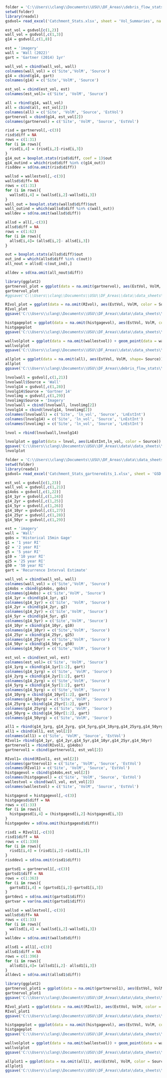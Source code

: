 ```R
folder = 'C:\\Users\\clang\\Documents\\USU\\DF_Areas\\debris_flow_stats\\data\\data_sheets\\processed_summary_data'
setwd(folder)
library(readxl)
gsdvol= read_excel('Catchment_Stats.xlsx', sheet = 'Vol_Summaries', na = ' ')
```
```r
est_vol = gsdvol[c(1,2)]
wall_vol = gsdvol[,c(1,3)]
g14 = gsdvol[,c(1,8)]
```
```r
est = 'imagery'
wall = 'Wall (2022)'
gart = 'Gartner (2014) 1yr'
```


```r
wall_vol = cbind(wall_vol, wall)
colnames(wall_vol) = c('Site','VolM', 'Source')
g14 = cbind(g14, gart)
colnames(g14) = c('Site','VolM', 'Source')
```
```r
est_vol = cbind(est_vol, est)
colnames(est_vol)= c('Site', 'VolM', 'Source')
```

```r
all = rbind(g14, wall_vol)
all = cbind(all, est_vol[2])
colnames(all) = c('Site', 'VolM', 'Source', 'EstVol')
gartnervol = cbind(g14, est_vol[2])
colnames(gartnervol) = c('Site', 'VolM', 'Source', 'EstVol')
```


```r
risd = gartnervol[,-c(3)]
risd$diff = NA
rows = c(1:31)
for (i in rows){
  risd[i,4] = (risd[i,2]-risd[i,3])
}
g14_out = boxplot.stats(risd$diff, coef = 1)$out
g14_outind = which(risd$diff %in% c(g14_out))
risddev = sd(na.omit(risd$diff))
```


```r
wallsd = wallestvol[,-c(3)]
wallsd$diff= NA
rows = c(1:31)
for (i in rows){
  wallsd[i,4] = (wallsd[i,2]-wallsd[i,3])
}
wall_out = boxplot.stats(wallsd$diff)$out
wall_outind = which(wallsd$diff %in% c(wall_out))
walldev = sd(na.omit(wallsd$diff))
```

```r
allsd = all[,-c(3)]
allsd$diff = NA
rows = c(1:62)
for (i in rows){
  allsd[i,4]= (allsd[i,2]- allsd[i,3])
}
```
```r
out = boxplot.stats(allsd$diff)$out
out_ind = which(allsd$diff %in% c(out))
all_nout = allsd[-c(out_ind),]
```
```r
alldev = sd(na.omit(all_nout$diff))
```
```r
library(ggplot2)
gartnervol_plot = ggplot(data = na.omit(gartnervol), aes(EstVol, VolM, color = Source)) + geom_point() +geom_abline(mapping = NULL, data = NULL, 1, 0) + xlim(0,15000) + ylim(0,15000) +ylab('Modeled Initial Volume (m3)') + xlab('Estimated Initial Volume from Imagery (m3)') + ggtitle('Gartner (2014) Modeled Volume') + geom_abline(mapping = NULL, data = NULL, slope = 1, intercept = gartdev, linetype = 'dashed')+ geom_abline(mapping = NULL, data = NULL, slope = 1, intercept = -gartdev, linetype = 'dashed') + expand_limits(x=0,y=0) +theme_bw()
gartnervol_plot
#ggsave('C:\\Users\\clang\\Documents\\USU\\DF_Areas\\data\\data_sheets\\figures\\gartner_vol.png', plot = gartnervol_plot, device = 'png')
```
```r
RIvol_plot = ggplot(data = na.omit(RIvol), aes(EstVol, VolM, color = Source)) + geom_point() + geom_abline(mapping = NULL, data = NULL, 1, 0) + xlim(0,15000) + ylim(0,15000) +ylab('Modeled Initial Volume (m3)') + xlab('Estimated Initial Volume from Imagery (m3)') + ggtitle('Gartner (2014) Modeled Volume using 15 min Recurrence Intervals') + theme_bw() + geom_abline(mapping = NULL, data = NULL, slope = 1, intercept = risddev, linetype = 'dashed')+ geom_abline(mapping = NULL, data = NULL, slope = 1, intercept = -risddev, linetype = 'dashed') + labs(color ='Recurrence Interval')+ expand_limits(x=0,y=0)+ coord_cartesian(expand = FALSE)
RIvol_plot
ggsave('C:\\Users\\clang\\Documents\\USU\\DF_Areas\\data\\data_sheets\\figures\\gartner_ri_vol.png', plot = RIvol_plot, device = 'png')
```
```r
histgageplot = ggplot(data = na.omit(histgagevol), aes(EstVol, VolM, color = Source)) + geom_point() + geom_abline(mapping = NULL, data = NULL, 1, 0) +xlim(0,15000) + ylim(0,15000) +ylab('Modeled Initial Volume (m3)') + xlab('Estimated Initial Volume from Imagery (m3)') + ggtitle('Gartner (2014) Modeled Volume using Historical 15 min Gage Data') + theme_bw() + theme(legend.position = 'none') + geom_abline(mapping = NULL, data = NULL, slope = 1, intercept = histgagedev, linetype = 'dashed')+ geom_abline(mapping = NULL, data = NULL, slope = 1, intercept = -histgagedev, linetype = 'dashed') + expand_limits(x=0,y=0)
histgageplot
ggsave('C:\\Users\\clang\\Documents\\USU\\DF_Areas\\data\\data_sheets\\figures\\gartner_obs_vol.png', plot = histgageplot, device = 'png')
```

```r
wallvolplot = ggplot(data = na.omit(wallestvol)) + geom_point(data = wallestvol, aes(EstVol, VolM, color = Source)) + scale_color_manual(values = c('Wall'= 'cornflowerblue')) +geom_abline(mapping = NULL, data = NULL, 1, 0) +xlim(0,15000) + ylim(0,15000) +ylab('Modeled Initial Volume (m3)') + xlab('Estimated Initial Volume from Imagery (m3)') + ggtitle('Wall (2022) Volume Model')+ theme_bw() + theme(legend.position = 'none')+ geom_abline(mapping = NULL, data = NULL, slope = 1, intercept = walldev, linetype = 'dashed')+ geom_abline(mapping = NULL, data = NULL, slope = 1, intercept = -walldev, linetype = 'dashed')+ expand_limits(x=0,y=0)
wallvolplot
ggsave('C:\\Users\\clang\\Documents\\USU\\DF_Areas\\data\\data_sheets\\figures\\wall_vol.png', plot = wallvolplot, device = 'png')
```

```r
allplot = ggplot(data = na.omit(all), aes(EstVol, VolM, shape= Source)) + geom_point() +scale_color_manual(values = c('black','black')) + scale_shape_manual(values = c(1, 16)) + geom_abline(mapping = NULL, data = NULL, 1, 0) + ylim(0,32000) +ylab('Modeled Initial Volume (m3)') + xlab('Estimated Initial Volume from Imagery (m3)')  + theme_bw()+ labs(color ='Volume Model')+ expand_limits(x=0,y=0) + theme(legend.position = 'none')+ geom_abline(mapping = NULL, data = NULL, slope = 1, intercept = -alldev, linetype = 'dashed') + geom_abline(mapping = NULL, data = NULL, slope = 1, intercept = alldev, linetype = 'dashed')
allplot
ggsave('C:\\Users\\clang\\Documents\\USU\\DF_Areas\\debris_flow_stats\\data\\figures\\plots\\allvol.png', plot = allplot, device = 'png')
```
```r
lnvolwall = gsdvol[,c(1,21)]
lnvolwall$Source = 'Wall'
lnvolg14 = gsdvol[,c(1,28)]
lnvolg14$Source = 'Gartner 14'
lnvolimg = gsdvol[,c(1,29)]
lnvolimg$Source = 'Imagery'
lnvolwall = cbind(lnvolwall, lnvolimg[2])
lnvolg14 = cbind(lnvolg14, lnvolimg[2])
colnames(lnvolwall) = c('Site', 'ln_vol', 'Source', 'LnEstInt')
colnames(lnvolg14) = c('Site', 'ln_vol', 'Source', 'LnEstInt')
colnames(lnvolimg) = c('Site', 'ln_vol', 'Source', 'LnEstInt')
```

```r
lnvol = rbind(lnvolwall,lnvolg14)
```

```r
lnvolplot = ggplot(data = lnvol, aes(LnEstInt,ln_vol, color = Source)) + geom_point() +  geom_abline(mapping = NULL, data = NULL, 1, 0) +ylab('ln(Modeled Volume) (m3)') + xlab('ln(Estimated Initial Volume from Imagery) (m3)') + ggtitle('ln(Vol)') + theme_bw() +ylim(0,11) + xlim(0,11)
ggsave('C:\\Users\\clang\\Documents\\USU\\DF_Areas\\data\\data_sheets\\figures\\allvol.png', plot = lnvolplot, device = 'png')
lnvolplot
```
```R
folder = 'C:\\Users\\clang\\Documents\\USU\\DF_Areas\\data\\data_sheets\\processed_summary_data'
setwd(folder)
library(readxl)
gsdvol= read_excel('Catchment_Stats_gartneredits_1.xlsx', sheet = 'GSD and Vol Est', na = ' ')
```
```r
est_vol = gsdvol[c(1,23)]
wall_vol = gsdvol[,c(1,21)]
g14obs = gsdvol[,c(1,22)]
g14_1yr = gsdvol[,c(1,24)]
g14_2yr = gsdvol[,c(1,25)]
g14_5yr = gsdvol[,c(1,26)]
g14_10yr = gsdvol[,c(1,27)]
g14_25yr = gsdvol[,c(1,28)]
g14_50yr = gsdvol[,c(1,29)]
```
```r
est = 'imagery'
wall = 'Wall'
gobs = 'Historical 15min Gage'
g1 = '1 year RI'
g2 = '2 year RI'
g5 = '5 year RI'
g10 = '10 year RI'
g25 = '25 year RI'
g50 = '50 year RI'
gart = 'Recurrence Interval Estimate'
```


```r
wall_vol = cbind(wall_vol, wall)
colnames(wall_vol) = c('Site','VolM', 'Source')
g14obs = cbind(g14obs, gobs)
colnames(g14obs) = c('Site','VolM', 'Source')
g14_1yr = cbind(g14_1yr, g1)
colnames(g14_1yr) = c('Site', 'VolM', 'Source')
g14_2yr = cbind(g14_2yr, g2)
colnames(g14_2yr) = c('Site','VolM', 'Source')
g14_5yr = cbind(g14_5yr, g5)
colnames(g14_5yr) = c('Site','VolM', 'Source')
g14_10yr = cbind(g14_10yr, g10)
colnames(g14_10yr) = c('Site','VolM', 'Source')
g14_25yr = cbind(g14_25yr, g25)
colnames(g14_25yr) = c('Site','VolM', 'Source')
g14_50yr = cbind(g14_50yr, g50)
colnames(g14_50yr) = c('Site','VolM', 'Source')
```
```r
est_vol = cbind(est_vol, est)
colnames(est_vol)= c('Site', 'VolM', 'Source')
g14_1yrg = cbind(g14_1yr[1:2], gart)
colnames(g14_1yrg) = c('Site', 'VolM', 'Source')
g14_2yrg = cbind(g14_2yr[1:2], gart)
colnames(g14_2yrg) = c('Site','VolM', 'Source')
g14_5yrg = cbind(g14_5yr[1:2], gart)
colnames(g14_5yrg) = c('Site','VolM', 'Source')
g14_10yrg = cbind(g14_10yr[1:2], gart)
colnames(g14_10yrg) = c('Site','VolM', 'Source')
g14_25yrg = cbind(g14_25yr[1:2], gart)
colnames(g14_25yrg) = c('Site','VolM', 'Source')
g14_50yrg = cbind(g14_50yr[1:2], gart)
colnames(g14_50yrg) = c('Site','VolM', 'Source')
```

```r
all1 = rbind(g14_1yrg, g14_2yrg, g14_5yrg,g14_10yrg,g14_25yrg,g14_50yrg,g14obs,wall_vol)
all1 = cbind(all1, est_vol[2])
colnames(all1) = c('Site', 'VolM', 'Source', 'EstVol')
RIvol1= rbind(g14_1yr, g14_2yr,g14_5yr,g14_10yr,g14_25yr,g14_50yr)
gartnervol1 = rbind(RIvol1, g14obs)
gartnervol1 = cbind(gartnervol1, est_vol[2])
```
```r
RIvol1= cbind(RIvol1, est_vol[2])
colnames(gartnervol1) = c('Site', 'VolM', 'Source', 'EstVol')
colnames(RIvol1) = c('Site', 'VolM', 'Source', 'EstVol')
histgagevol = cbind(g14obs,est_vol[2])
colnames(histgagevol) = c('Site', 'VolM', 'Source', 'EstVol')
wallestvol = cbind(wall_vol, est_vol[2])
colnames(wallestvol) = c('Site', 'VolM', 'Source', 'EstVol')
```

```r
histgagesd = histgagevol[,-c(3)]
histgagesd$diff = NA
rows = c(1:33)
for (i in rows){
  histgagesd[i,4] = (histgagesd[i,2]-histgagesd[i,3])
}
histgagedev = sd(na.omit(histgagesd$diff))
```

```r
risd1 = RIvol1[,-c(3)]
risd1$diff = NA
rows = c(1:330)
for (i in rows){
  risd1[i,4] = (risd1[i,2]-risd1[i,3])
}
risddev1 = sd(na.omit(risd1$diff))
```

```r
gartsd1 = gartnervol1[,-c(3)]
gartsd1$diff = NA
rows = c(1:363)
for (i in rows){
  gartsd1[i,4] = (gartsd1[i,2]-gartsd1[i,3])
}
gartdev1 = sd(na.omit(gartsd1$diff))
gartvar = var(na.omit(gartsd1$diff))
```
```r
wallsd = wallestvol[,-c(3)]
wallsd$diff= NA
rows = c(1:33)
for (i in rows){
  wallsd[i,4] = (wallsd[i,2]-wallsd[i,3])
}
walldev = sd(na.omit(wallsd$diff))
```

```r
allsd1 = all1[,-c(3)]
allsd1$diff = NA
rows = c(1:396)
for (i in rows){
  allsd1[i,4]= (allsd1[i,2]- allsd1[i,3])
}
alldev1 = sd(na.omit(allsd1$diff))
```
```r
library(ggplot2)
gartnervol_plot1 = ggplot(data = na.omit(gartnervol1), aes(EstVol, VolM, color = Source)) + geom_point() +geom_abline(mapping = NULL, data = NULL, 1, 0) + xlim(0,15500) + ylim(0,15500) +ylab('Modeled Initial Volume (m3)') + xlab('Estimated Initial Volume from Imagery (m3)') + ggtitle('Gartner (2014) Modeled Volume') + geom_abline(mapping = NULL, data = NULL, slope = 1, intercept = gartdev1, linetype = 'dashed')+ geom_abline(mapping = NULL, data = NULL, slope = 1, intercept = -gartdev1, linetype = 'dashed') + expand_limits(x=0,y=0) +theme_bw() + scale_color_manual(name = '15-Minute Rainfall Intensity Source', breaks = c('1 year RI', '5 year RI', '10 year RI', '50 year RI', 'Historical Rain Gage'), values = c('1 year RI' = 'coral2', '5 year RI' = 'cyan', '10 year RI' = 'purple','Historical Rain Gage' = 'black')) + coord_cartesian(expand = FALSE)
gartnervol_plot1
ggsave('C:\\Users\\clang\\Documents\\USU\\DF_Areas\\data\\data_sheets\\figures\\gartner_vol_1.png', plot = gartnervol_plot1, device = 'png')
```
```r
RIvol_plot1 = ggplot(data = na.omit(RIvol1), aes(EstVol, VolM, color = Source)) + geom_point() + geom_abline(mapping = NULL, data = NULL, 1, 0) + xlim(0,15500) + ylim(0,15500) +ylab('Modeled Initial Volume (m3)') + xlab('Estimated Initial Volume from Imagery (m3)') + ggtitle('Gartner (2014) Modeled Volume using 15 min Recurrence Intervals') + theme_bw() + geom_abline(mapping = NULL, data = NULL, slope = 1, intercept = risddev1, linetype = 'dashed')+ geom_abline(mapping = NULL, data = NULL, slope = 1, intercept = -risddev1, linetype = 'dashed') + labs(color = 'Recurrence Interval') + expand_limits(x=0,y=0)+ coord_cartesian(expand = FALSE)
RIvol_plot1
ggsave('C:\\Users\\clang\\Documents\\USU\\DF_Areas\\data\\data_sheets\\figures\\gartner_ri_vol_1.png', plot = RIvol_plot1, device = 'png')
```
```r
histgageplot = ggplot(data = na.omit(histgagevol), aes(EstVol, VolM, color = Source)) + geom_point() + geom_abline(mapping = NULL, data = NULL, 1, 0) +xlim(0,15000) + ylim(0,15000) +ylab('Modeled Initial Volume (m3)') + xlab('Estimated Initial Volume from Imagery (m3)') + ggtitle('Gartner (2014) Modeled Volume using Historical 15 min Gage Data') + theme_bw() + theme(legend.position = 'none') + geom_abline(mapping = NULL, data = NULL, slope = 1, intercept = histgagedev, linetype = 'dashed')+ geom_abline(mapping = NULL, data = NULL, slope = 1, intercept = -histgagedev, linetype = 'dashed') + expand_limits(x=0,y=0)
histgageplot
ggsave('C:\\Users\\clang\\Documents\\USU\\DF_Areas\\data\\data_sheets\\figures\\gartner_obs_vol.png', plot = histgageplot, device = 'png')
```

```r
wallvolplot = ggplot(data = na.omit(wallestvol)) + geom_point(data = wallestvol, aes(EstVol, VolM, color = Source)) + scale_color_manual(values = c('Wall'= 'cornflowerblue')) +geom_abline(mapping = NULL, data = NULL, 1, 0) +xlim(0,15000) + ylim(0,15000) +ylab('Modeled Initial Volume (m3)') + xlab('Estimated Initial Volume from Imagery (m3)') + ggtitle('Wall (2022) Volume Model')+ theme_bw() + theme(legend.position = 'none')+ geom_abline(mapping = NULL, data = NULL, slope = 1, intercept = walldev, linetype = 'dashed')+ geom_abline(mapping = NULL, data = NULL, slope = 1, intercept = -walldev, linetype = 'dashed')+ expand_limits(x=0,y=0)
wallvolplot
ggsave('C:\\Users\\clang\\Documents\\USU\\DF_Areas\\data\\data_sheets\\figures\\wall_vol.png', plot = wallvolplot, device = 'png')
```

```r
allplot1 = ggplot(data = na.omit(all1), aes(EstVol, VolM, color = Source)) + geom_point() + geom_abline(mapping = NULL, data = NULL, 1, 0) + ylim(0,15000) +ylab('Modeled Initial Volume (m3)') + xlab('Estimated Initial Volume from Imagery (m3)') + ggtitle('Gartner (2014) and Wall (2022) Volume Models') + theme_bw()+ geom_abline(mapping = NULL, data = NULL, slope = 1, intercept = alldev1, linetype = 'dashed')+ geom_abline(mapping = NULL, data = NULL, slope = 1, intercept = -alldev1, linetype = 'dashed')+ labs(color ='Volume Model')+ expand_limits(x=0,y=0) 
allplot1
ggsave('C:\\Users\\clang\\Documents\\USU\\DF_Areas\\data\\data_sheets\\figures\\allvol_1.png', plot = allplot1, device = 'png')
```